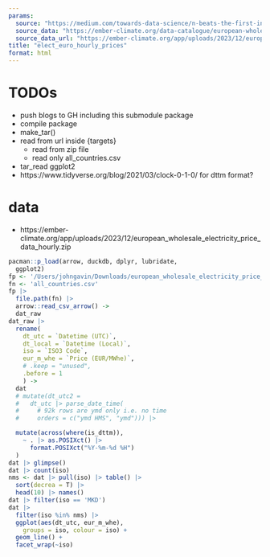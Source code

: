 ```yaml
---
params:
  source: "https://medium.com/towards-data-science/n-beats-the-first-interpretable-deep-learning-model-that-worked-for-time-series-forecasting-06920daadac2"
  source_data: "https://ember-climate.org/data-catalogue/european-wholesale-electricity-price-data/"
  source_data_url: "https://ember-climate.org/app/uploads/2023/12/european_wholesale_electricity_price_data_hourly.zip"
title: "elect_euro_hourly_prices"
format: html
---
```


# TODOs
+ push blogs to GH including this submodule package
+ compile package
+ make_tar()
+ read from url inside {targets}
  + read from zip file 
  + read only all_countries.csv
+ tar_read ggplot2
+ https://www.tidyverse.org/blog/2021/03/clock-0-1-0/ for dttm format?

# data
+ https://ember-climate.org/app/uploads/2023/12/european_wholesale_electricity_price_data_hourly.zip
```r
pacman::p_load(arrow, duckdb, dplyr, lubridate,
  ggplot2)
fp <- '/Users/johngavin/Downloads/european_wholesale_electricity_price_data_hourly'
fn <- 'all_countries.csv'
fp |> 
  file.path(fn) |> 
  arrow::read_csv_arrow() ->
  dat_raw
dat_raw |> 
  rename(
    dt_utc = `Datetime (UTC)`,
    dt_local = `Datetime (Local)`,
    iso = `ISO3 Code`,
    eur_m_whe = `Price (EUR/MWhe)`,
    # .keep = "unused", 
    .before = 1
    ) ->
  dat
  # mutate(dt_utc2 =  
  #   dt_utc |> parse_date_time(
  #     # 92k rows are ymd only i.e. no time
  #     orders = c("ymd HMS", "ymd"))) |> 

  mutate(across(where(is_dttm)),
    ~ . |> as.POSIXct() |> 
      format.POSIXct("%Y-%m-%d %H")
  )
dat |> glimpse()
dat |> count(iso)
nms <- dat |> pull(iso) |> table() |> 
  sort(decrea = T) |> 
  head(10) |> names()
dat |> filter(iso == 'MKD')
dat |> 
  filter(iso %in% nms) |> 
  ggplot(aes(dt_utc, eur_m_whe), 
    groups = iso, colour = iso) +
  geom_line() + 
  facet_wrap(~iso)
```
